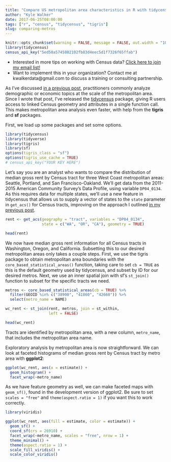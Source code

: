 ```yaml
---
title: "Compare US metropolitan area characteristics in R with tidycensus and tigris"
author: "Kyle Walker"
date: 2017-06-25T08:00:00
tags: ["r", "census", "tidycensus", "tigris"]
slug: comparing-metros
---
```


```r
knitr::opts_chunk$set(warning = FALSE, message = FALSE, out.width = "100%")
library(tidycensus)
census_api_key("5ed58a5745802102fb83d4eec5d1f7326f65ffab")
```

* Interested in more tips on working with Census data? [Click here to join my email list!](http://eepurl.com/cPGKZD)
* Want to implement this in your organization? Contact me at kwalkerdata@gmail.com to discuss a training or consulting partnership.  

As I've discussed [in a previous post](https://walkerke.github.io/2017/05/tigris-metros/), practitioners commonly analyze demographic or economic topics at the scale of the metropolitan area.  Since I wrote that post, I've released the [tidycensus](https://walkerke.github.io/tidycensus) package, giving R users access to linked Census geometry and attributes in a single function call.  This makes metropolitan area analysis even faster, with help from the __tigris__ and __sf__ packages.    

First, we load up some packages and set some options.  


```r
library(tidycensus)
library(tidyverse)
library(tigris)
library(sf)
options(tigris_class = "sf")
options(tigris_use_cache = TRUE)
# census_api_key("YOUR KEY HERE")
```


Let's say you are an analyst who wants to compare the distribution of median gross rent by Census tract for three West Coast metropolitan areas: Seattle, Portland, and San Francisco-Oakland.  We'll get data from the 2011-2015 American Community Survey's Data Profile, using variable `DP04_0134`.  As this requires data for multiple states, we'll use a new feature in tidycensus that allows us to supply a vector of states to the `state` parameter in `get_acs()` for Census tracts, improving on the approach I outlined [in my previous post](http://walkerke.github.io/2017/05/tidycensus-every-tract/).  

```r
rent <- get_acs(geography = "tract", variables = "DP04_0134", 
                state = c("WA", "OR", "CA"), geometry = TRUE)

head(rent)

```


We now have median gross rent information for all Census tracts in Washington, Oregon, and California.  Subsetting this to our desired metropolitan areas only takes a couple steps.  First, we use the tigris package to obtain metropolitan area boundaries with the `core_based_statistical_areas()` function, taking care to set `cb = TRUE` as this is the default geometry used by tidycensus, and subset by ID for our desired metros.  Next, we use an inner spatial join with sf's `st_join()` function to subset for the specific tracts we need.  

```r
metros <- core_based_statistical_areas(cb = TRUE) %>%
  filter(GEOID %in% c("38900", "41860", "42660")) %>%
  select(metro_name = NAME)

wc_rent <- st_join(rent, metros, join = st_within, 
                   left = FALSE) 

head(wc_rent)

```

Tracts are identified by metropolitan area, with a new column, `metro_name`, that includes the metropolitan area name.  

Exploratory analysis by metropolitan area is now straightforward.  We can look at faceted histograms of median gross rent by Census tract by metro area with __ggplot2__: 

```r
ggplot(wc_rent, aes(x = estimate)) + 
  geom_histogram() + 
  facet_wrap(~metro_name)

```

As we have feature geometry as well, we can make faceted maps with `geom_sf()`, found in the development version of ggplot2.  Be sure to set `scales = "free"` and `theme(aspect.ratio = 1)` if you want this to work correctly.   

```r
library(viridis)

ggplot(wc_rent, aes(fill = estimate, color = estimate)) + 
  geom_sf() + 
  coord_sf(crs = 26910) + 
  facet_wrap(~metro_name, scales = "free", nrow = 1) + 
  theme_minimal() + 
  theme(aspect.ratio = 1) + 
  scale_fill_viridis() + 
  scale_color_viridis()
  
```


